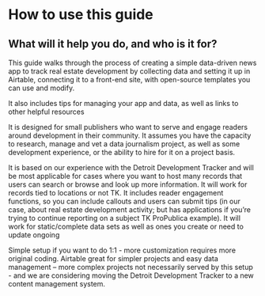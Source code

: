 
# How to use this guide

## What will it help you do, and who is it for?

This guide walks through the process of creating a simple data-driven news app to track real estate development by collecting data and setting it up in Airtable, connecting it to a front-end site, with open-source templates you can use and modify.

It also includes tips for managing your app and data, as well as links to other helpful resources

It is designed for small publishers who want to serve and engage readers around development in their community. It assumes you have the capacity to research, manage and vet a data journalism project, as well as some development experience, or the ability to hire for it on a project basis.

It is based on our experience with the Detroit Development Tracker and will be most applicable for cases where you want to host many records that users can search or browse and look up more information. It will work for records tied to locations or not TK. It includes reader engagement functions, so you can include callouts and users can submit tips (in our case, about real estate development activity; but has applications if you’re trying to continue reporting on a subject TK ProPublica example). It will work for static/complete data sets as well as ones you create or need to update ongoing

Simple setup if you want to do 1:1 - more customization requires more original coding. Airtable great for simpler projects and easy data management – more complex projects not necessarily served by this setup - and we are considering moving the Detroit Development Tracker to a new content management system.

<TableOfContents index={1} />
